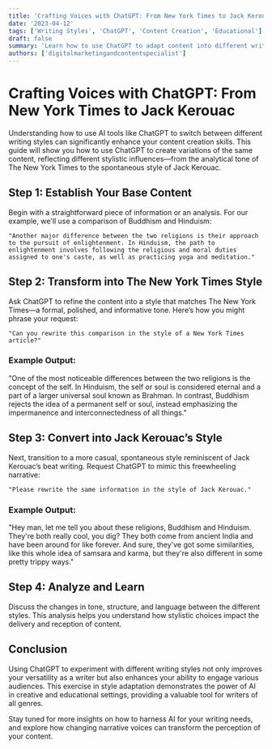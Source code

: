 ```yaml
---
title: 'Crafting Voices with ChatGPT: From New York Times to Jack Kerouac'
date: '2023-04-12'
tags: ['Writing Styles', 'ChatGPT', 'Content Creation', 'Educational']
draft: false
summary: 'Learn how to use ChatGPT to adapt content into different writing styles, from the formal tone of The New York Times to the freewheeling prose of Jack Kerouac, using a comparison of Buddhism and Hinduism as an example.'
authors: ['digitalmarketingandcontentspecialist']
---
```


# Crafting Voices with ChatGPT: From New York Times to Jack Kerouac

Understanding how to use AI tools like ChatGPT to switch between different writing styles can significantly enhance your content creation skills. This guide will show you how to use ChatGPT to create variations of the same content, reflecting different stylistic influences—from the analytical tone of The New York Times to the spontaneous style of Jack Kerouac.

## Step 1: Establish Your Base Content

Begin with a straightforward piece of information or an analysis. For our example, we'll use a comparison of Buddhism and Hinduism:

```plainText
"Another major difference between the two religions is their approach to the pursuit of enlightenment. In Hinduism, the path to enlightenment involves following the religious and moral duties assigned to one's caste, as well as practicing yoga and meditation."
```

## Step 2: Transform into The New York Times Style

Ask ChatGPT to refine the content into a style that matches The New York Times—a formal, polished, and informative tone. Here’s how you might phrase your request:

```plainText
"Can you rewrite this comparison in the style of a New York Times article?"
```

### Example Output:

"One of the most noticeable differences between the two religions is the concept of the self. In Hinduism, the self or soul is considered eternal and a part of a larger universal soul known as Brahman. In contrast, Buddhism rejects the idea of a permanent self or soul, instead emphasizing the impermanence and interconnectedness of all things."

## Step 3: Convert into Jack Kerouac’s Style

Next, transition to a more casual, spontaneous style reminiscent of Jack Kerouac’s beat writing. Request ChatGPT to mimic this freewheeling narrative:

```plainText
"Please rewrite the same information in the style of Jack Kerouac."
```

### Example Output:

"Hey man, let me tell you about these religions, Buddhism and Hinduism. They're both really cool, you dig? They both come from ancient India and have been around for like forever. And sure, they've got some similarities, like this whole idea of samsara and karma, but they're also different in some pretty trippy ways."

## Step 4: Analyze and Learn

Discuss the changes in tone, structure, and language between the different styles. This analysis helps you understand how stylistic choices impact the delivery and reception of content.

## Conclusion

Using ChatGPT to experiment with different writing styles not only improves your versatility as a writer but also enhances your ability to engage various audiences. This exercise in style adaptation demonstrates the power of AI in creative and educational settings, providing a valuable tool for writers of all genres.

Stay tuned for more insights on how to harness AI for your writing needs, and explore how changing narrative voices can transform the perception of your content.
